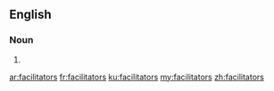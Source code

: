 ==English==

===Noun===
{{head|en|plural}}

# {{plural of|facilitator|lang=en}}

[[ar:facilitators]]
[[fr:facilitators]]
[[ku:facilitators]]
[[my:facilitators]]
[[zh:facilitators]]